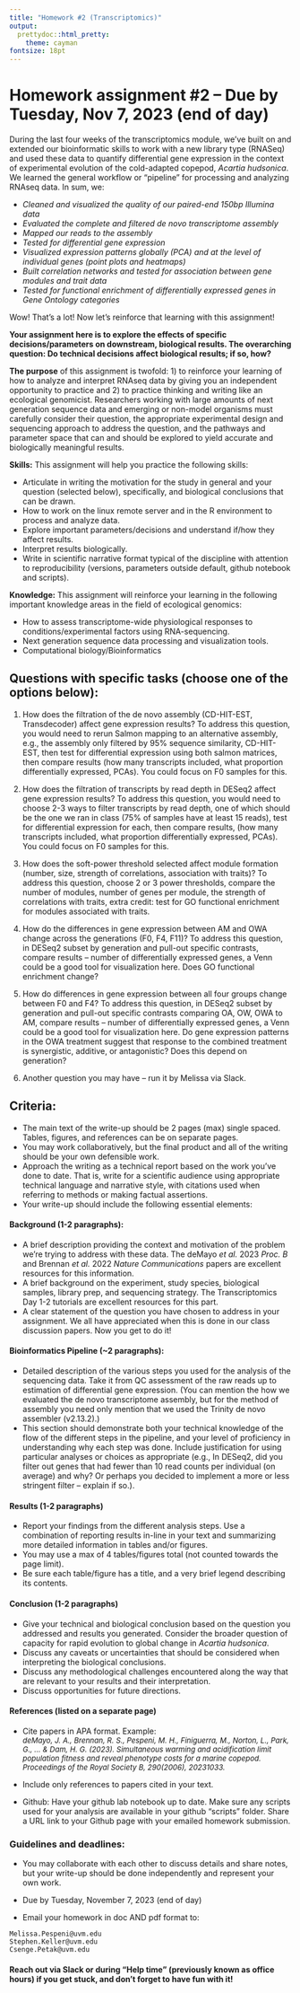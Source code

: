 ```yaml
---
title: "Homework #2 (Transcriptomics)"
output:
  prettydoc::html_pretty:
    theme: cayman
fontsize: 18pt
---
```


# Homework assignment #2 -- Due by Tuesday, Nov 7, 2023 (end of day)

During the last four weeks of the transcriptomics module, we’ve built on and extended our bioinformatic skills to work with a new library type (RNASeq) and used these data to quantify differential gene expression in the context of experimental evolution of the cold-adapted copepod, _Acartia hudsonica_. We learned the general workflow or “pipeline” for processing and analyzing RNAseq data. In sum, we: 

* *Cleaned and visualized the quality of our paired-end 150bp Illumina data *
* *Evaluated the complete and filtered _de novo_ transcriptome assembly*
* *Mapped our reads to the assembly*
* *Tested for differential gene expression*
* *Visualized expression patterns globally (PCA) and at the level of individual genes (point plots and heatmaps)*
* *Built correlation networks and tested for association between gene modules and trait data*
* *Tested for functional enrichment of differentially expressed genes in Gene Ontology categories*

Wow! That’s a lot! Now let's reinforce that learning with this assignment!

 
**Your assignment here is to explore the effects of specific decisions/parameters on downstream, biological results.  The overarching question: Do technical decisions affect biological results; if so, how? ** 

**The purpose** of this assignment is twofold: 1) to reinforce your learning of how to analyze and interpret RNAseq data by giving you an independent opportunity to practice and 2) to practice thinking and writing like an ecological genomicist. Researchers working with large amounts of next generation sequence data and emerging or non-model organisms must carefully consider their question, the appropriate experimental design and sequencing approach to address the question, and the pathways and parameter space that can and should be explored to yield accurate and biologically meaningful results.

**Skills:** This assignment will help you practice the following skills:

*	Articulate in writing the motivation for the study in general and your question (selected below), specifically, and biological conclusions that can be drawn.
*	How to work on the linux remote server and in the R environment to process and analyze data.
*	Explore important parameters/decisions and understand if/how they affect results.
*	Interpret results biologically.
*	Write in scientific narrative format typical of the discipline with attention to reproducibility (versions, parameters outside default, github notebook and scripts).

**Knowledge:** This assignment will reinforce your learning in the following important knowledge areas in the field of ecological genomics:

-	How to assess transcriptome-wide physiological responses to conditions/experimental factors using RNA-sequencing.
-	Next generation sequence data processing and visualization tools.
-	Computational biology/Bioinformatics


## **Questions with specific tasks (choose one of the options below):** 

1.	How does the filtration of the de novo assembly (CD-HIT-EST, Transdecoder) affect gene expression results? To address this question, you would need to rerun Salmon mapping to an alternative assembly, e.g., the assembly only filtered by 95% sequence similarity, CD-HIT-EST, then test for differential expression using both salmon matrices, then compare results (how many transcripts included, what proportion differentially expressed, PCAs). You could focus on F0 samples for this.

2.	How does the filtration of transcripts by read depth in DESeq2 affect gene expression results? To address this question, you would need to choose 2-3 ways to filter transcripts by read depth, one of which should be the one we ran in class (75% of samples have at least 15 reads), test for differential expression for each, then compare results, (how many transcripts included, what proportion differentially expressed, PCAs). You could focus on F0 samples for this.

3.	How does the soft-power threshold selected affect module formation (number, size, strength of correlations, association with traits)? To address this question, choose 2 or 3 power thresholds, compare the number of modules, number of genes per module, the strength of correlations with traits, extra credit: test for GO functional enrichment for modules associated with traits.

4.	How do the differences in gene expression between AM and OWA change across the generations (F0, F4, F11)? To address this question, in DESeq2 subset by generation and pull-out specific contrasts, compare results – number of differentially expressed genes, a Venn could be a good tool for visualization here. Does GO functional enrichment change?

5.	How do differences in gene expression between all four groups change between F0 and F4? To address this question, in DESeq2 subset by generation and pull-out specific contrasts comparing OA, OW, OWA to AM, compare results – number of differentially expressed genes, a Venn could be a good tool for visualization here. Do gene expression patterns in the OWA treatment suggest that response to the combined treatment is synergistic, additive, or antagonistic? Does this depend on generation? 

6.	Another question you may have – run it by Melissa via Slack.

## Criteria:

* The main text of the write-up should be 2 pages (max) single spaced. Tables, figures, and references can be on separate pages.
* You may work collaboratively, but the final product and all of the writing should be your own defensible work.
* Approach the writing as a technical report based on the work you’ve done to date.  That is, write for a scientific audience using appropriate technical language and narrative style, with citations used when referring to methods or making factual assertions.
* Your write-up should include the following essential elements:

#### Background (1-2 paragraphs):
* A brief description providing the context and motivation of the problem we’re trying to address with these data. The deMayo _et al._ 2023 _Proc. B_ and Brennan _et al._ 2022 _Nature Communications_ papers are excellent resources for this information.
* A brief background on the experiment, study species, biological samples, library prep, and sequencing strategy. The Transcriptomics Day 1-2 tutorials are excellent resources for this part.
* A clear statement of the question you have chosen to address in your assignment. We all have appreciated when this is done in our class discussion papers. Now you get to do it!


#### Bioinformatics Pipeline (~2 paragraphs):
* Detailed description of the various steps you used for the analysis of the sequencing data.  Take it from QC assessment of the raw reads up to estimation of differential gene expression. (You can mention the how we evaluated the de novo transcriptome assembly, but for the method of assembly you need only mention that we used the Trinity de novo assembler (v2.13.2).)
* This section should demonstrate both your technical knowledge of the flow of the different steps in the pipeline, and your level of proficiency in understanding why each step was done.  Include justification for using particular analyses or choices as appropriate (e.g., In DESeq2, did you filter out genes that had fewer than 10 read counts per individual (on average) and why?  Or perhaps you decided to implement a more or less stringent filter -- explain if so.).


#### Results (1-2 paragraphs)
* Report your findings from the different analysis steps.  Use a combination of reporting results in-line in your text and summarizing more detailed information in tables and/or figures.  
* You may use a max of 4 tables/figures total (not counted towards the page limit). 
* Be sure each table/figure has a title, and a very brief legend describing its contents.


#### Conclusion (1-2 paragraphs)
* Give your technical and biological conclusion based on the question you addressed and results you generated. Consider the broader question of capacity for rapid evolution to global change in _Acartia hudsonica_.
* Discuss any caveats or uncertainties that should be considered when interpreting the biological conclusions.
* Discuss any methodological challenges encountered along the way that are relevant to your results and their interpretation.
* Discuss opportunities for future directions.


#### References (listed on a separate page)
* Cite papers in APA format.  Example:  
  <font size="2">*deMayo, J. A., Brennan, R. S., Pespeni, M. H., Finiguerra, M., Norton, L., Park, G., ... & Dam, H. G. (2023). Simultaneous warming and acidification limit population fitness and reveal phenotype costs for a marine copepod. Proceedings of the Royal Society B, 290(2006), 20231033.*</font>

* Include only references to papers cited in your text.

* Github:  Have your github lab notebook up to date. Make sure any scripts used for your analysis are available in your github “scripts” folder. Share a URL link to your Github page with your emailed homework submission.


### Guidelines and deadlines:

* You may collaborate with each other to discuss details and share notes, but your write-up should be done independently and represent your own work.  

* Due by Tuesday, November 7, 2023 (end of day)

* Email your homework in doc AND pdf format to:
```
Melissa.Pespeni@uvm.edu
Stephen.Keller@uvm.edu
Csenge.Petak@uvm.edu
```

#### Reach out via Slack or during "Help time" (previously known as office hours) if you get stuck, and don't forget to have fun with it!

